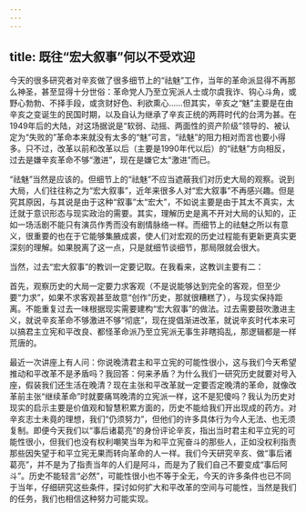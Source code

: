 ```yaml
---
---
---
```

title: 既往“宏大叙事”何以不受欢迎
---



今天的很多研究者对辛亥做了很多细节上的“祛魅”工作，当年的革命派显得不再那么神圣，甚至显得十分世俗：革命党人乃至立宪派人士或尔虞我诈、钩心斗角，或野心勃勃、不择手段，或贪财好色、利欲熏心……但其实，辛亥之“魅”主要是在由辛亥之变诞生的民国时期，以及自认为继承了辛亥正统的两蒋时代的台湾为甚。在1949年后的大陆，对这场据说是“软弱、动摇、两面性的资产阶级”领导的、被认定为“失败的”革命本来就没有太多的“魅”可言，“祛魅”的阻力相对而言也要小得多。只不过，改革以前和改革以后（主要是1990年代以后）的“祛魅”方向相反，过去是嫌辛亥革命不够“激进”，现在是嫌它太“激进”而已。

“祛魅”当然是应该的。但细节上的“祛魅”不应当遮蔽我们对历史大局的观察。说到大局，人们往往称之为“宏大叙事”，近年来很多人对“宏大叙事”不再感兴趣。但是究其原因，与其说是由于这种“叙事”太“宏大”，不如说主要是由于其太不真实，太迁就于意识形态与现实政治的需要。其实，理解历史是离不开对大局的认知的，正如一场活剧不能只有演员作秀而没有剧情脉络一样。而细节上的祛魅之所以有意义，很重要的也在于它能够集腋成裘，使人们对宏观的历史过程能有更新更真实更深刻的理解。如果脱离了这一点，只是就细节谈细节，那局限就会很大。

当然，过去“宏大叙事”的教训一定要记取。在我看来，这教训主要有二：

首先，观察历史的大局一定要力求客观（不是说能够达到完全的客观，但至少要“力求”，如果不求客观甚至故意“创作”历史，那就很糟糕了），与现实保持距离。不能重复过去一味根据现实需要建构“宏大叙事”的做法。过去需要鼓吹激进主义，就说辛亥革命不够激进不够“彻底”，现在提倡渐进改革，就说辛亥时代本来可以搞君主立宪和平改良、都怪革命派乃至立宪派无事生非瞎捣乱，那逻辑都是一样荒唐的。

最近一次讲座上有人问：你说晚清君主和平立宪的可能性很小，这与我们今天希望推动和平改革不是矛盾吗？我回答：何来矛盾？为什么我们一研究历史就要对号入座，假装我们还生活在晚清？现在主张和平改革就一定要否定晚清的革命，就像改革前主张“继续革命”时就要痛骂晚清的立宪派一样，这不是犯傻吗？我认为历史对现实的启示主要是价值观和智慧积累方面的，历史不能给我们开出现成的药方。对辛亥志士未竟的理想，我们“仍须努力”，但他们的许多具体行为今人无法、也无须复制。即便今天我们以“事后诸葛亮”的身份评论辛亥，指出当时君主和平立宪的可能性很小，但我们也没有权利嘲笑当年为和平立宪奋斗的那些人，正如没权利指责那些因失望于和平立宪无果而转向革命的人一样。我们今天研究辛亥、做“事后诸葛亮”，并不是为了指责当年的人们是阿斗，而是为了我们自己不要变成“事后阿斗”。历史不能轻言“必然”，可能性很小也不等于全无，今天的许多条件也已不同于当年，仔细研究这些条件，探讨如何扩大和平改革的空间与可能性，当然是我们的任务，我们也相信这种努力可能实现。